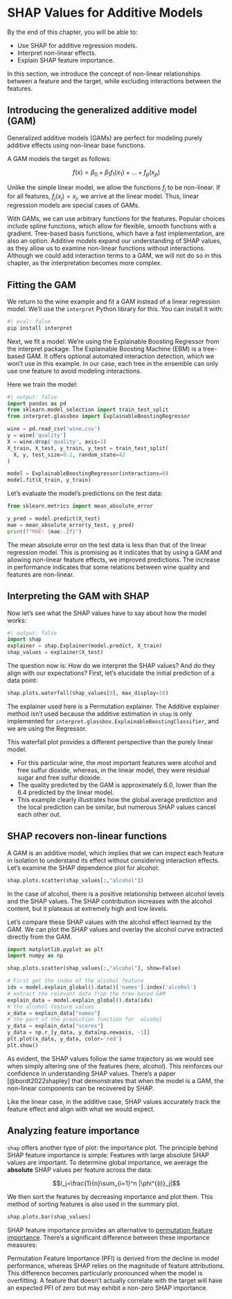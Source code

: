 # SHAP Values for Additive Models {#additive}

::: {.callout-tip appearance="simple"}

By the end of this chapter, you will be able to:

- Use SHAP for additive regression models.
- Interpret non-linear effects.
- Explain SHAP feature importance.

:::

In this section, we introduce the concept of non-linear relationships between a feature and the target, while excluding interactions between the features.

## Introducing the generalized additive model (GAM)

Generalized additive models (GAMs) are perfect for modeling purely additive effects using non-linear base functions.

A GAM models the target as follows:

$$f(x) = \beta_0 + \beta_1 f_1(x_1) + \ldots + f_p(x_p)$$

Unlike the simple linear model, we allow the functions $f_j$ to be non-linear. 
If for all features, $f_j(x_j) = x_j$, we arrive at the linear model.
Thus, linear regression models are special cases of GAMs.

With GAMs, we can use arbitrary functions for the features.
Popular choices include spline functions, which allow for flexible, smooth functions with a gradient.
Tree-based basis functions, which have a fast implementation, are also an option.
Additive models expand our understanding of SHAP values, as they allow us to examine non-linear functions without interactions.
Although we could add interaction terms to a GAM, we will not do so in this chapter, as the interpretation becomes more complex.

## Fitting the GAM

We return to the wine example and fit a GAM instead of a linear regression model.
We'll use the `interpret` Python library for this. You can install it with:

```python
#| eval: false
pip install interpret
```

Next, we fit a model.
We're using the Explainable Boosting Regressor from the interpret package.
The Explainable Boosting Machine (EBM) is a tree-based GAM.
It offers optional automated interaction detection, which we won't use in this example.
In our case, each tree in the ensemble can only use one feature to avoid modeling interactions.

Here we train the model:

```python
#| output: false
import pandas as pd
from sklearn.model_selection import train_test_split
from interpret.glassbox import ExplainableBoostingRegressor

wine = pd.read_csv('wine.csv')
y = wine['quality']
X = wine.drop('quality', axis=1)
X_train, X_test, y_train, y_test = train_test_split(
  X, y, test_size=0.2, random_state=42
)

model = ExplainableBoostingRegressor(interactions=0)
model.fit(X_train, y_train)
```

Let's evaluate the model's predictions on the test data:

```python
from sklearn.metrics import mean_absolute_error

y_pred = model.predict(X_test)
mae = mean_absolute_error(y_test, y_pred)
print(f"MAE: {mae:.2f}")
```

The mean absolute error on the test data is less than that of the linear regression model.
This is promising as it indicates that by using a GAM and allowing non-linear feature effects, we improved predictions.
The increase in performance indicates that some relations between wine quality and features are non-linear.

## Interpreting the GAM with SHAP

Now let's see what the SHAP values have to say about how the model works:

```python
#| output: false
import shap
explainer = shap.Explainer(model.predict, X_train)
shap_values = explainer(X_test)
```

The question now is: How do we interpret the SHAP values?
And do they align with our expectations?
First, let's elucidate the initial prediction of a data point:

```python
shap.plots.waterfall(shap_values[0], max_display=10)
```

::: {.callout-note}

The explainer used here is a Permutation explainer.
The Additive explainer method isn't used because the additive estimation in `shap` is only implemented for `interpret.glassbox.ExplainableBoostingClassifier`, and we are using the Regressor.

:::

This waterfall plot provides a different perspective than the purely linear model.

- For this particular wine, the most important features were alcohol and free sulfur dioxide, whereas, in the linear model, they were residual sugar and free sulfur dioxide.
- The quality predicted by the GAM is approximately 6.0, lower than the 6.4 predicted by the linear model. 
- This example clearly illustrates how the global average prediction and the local prediction can be similar, but numerous SHAP values cancel each other out.

## SHAP recovers non-linear functions

A GAM is an additive model, which implies that we can inspect each feature in isolation to understand its effect without considering interaction effects.
Let's examine the SHAP dependence plot for alcohol:
```python
shap.plots.scatter(shap_values[:,"alcohol"])
```


In the case of alcohol, there is a positive relationship between alcohol levels and the SHAP values.
The SHAP contribution increases with the alcohol content, but it plateaus at extremely high and low levels.

Let's compare these SHAP values with the alcohol effect learned by the GAM.
We can plot the SHAP values and overlay the alcohol curve extracted directly from the GAM.

```python
import matplotlib.pyplot as plt
import numpy as np

shap.plots.scatter(shap_values[:,"alcohol"], show=False)

# First get the index of the alcohol feature
idx = model.explain_global().data()['names'].index('alcohol')
# extract the relevant data from the tree-based GAM 
explain_data = model.explain_global().data(idx)
# the alcohol feature values 
x_data = explain_data["names"]
# the part of the prediction function for  alcohol
y_data = explain_data["scores"]
y_data = np.r_[y_data, y_data[np.newaxis, -1]]
plt.plot(x_data, y_data, color='red')
plt.show()
```

As evident, the SHAP values follow the same trajectory as we would see when simply altering one of the features (here, alcohol).
This reinforces our confidence in understanding SHAP values.
There's a paper [@bordt2022shapley] that demonstrates that when the model is a GAM, the non-linear components can be recovered by SHAP.

Like the linear case, in the additive case, SHAP values accurately track the feature effect and align with what we would expect.

## Analyzing feature importance

`shap` offers another type of plot: the importance plot.
The principle behind SHAP feature importance is simple:
Features with large absolute SHAP values are important.
To determine global importance, we average the **absolute** SHAP values per feature across the data:

$$I_j=\frac{1}{n}\sum_{i=1}^n |\phi^{(i)}_j|$$

We then sort the features by decreasing importance and plot them.
This method of sorting features is also used in the summary plot. 

```python
shap.plots.bar(shap_values)
```

SHAP feature importance provides an alternative to [permutation feature importance](https://christophm.github.io/interpretable-ml-book/feature-importance.html).
There's a significant difference between these importance measures:

::: {.callout-note}
Permutation Feature Importance (PFI) is derived from the decline in model performance, whereas SHAP relies on the magnitude of feature attributions.
This difference becomes particularly pronounced when the model is overfitting. A feature that doesn't actually correlate with the target will have an expected PFI of zero but may exhibit a non-zero SHAP importance.

:::

